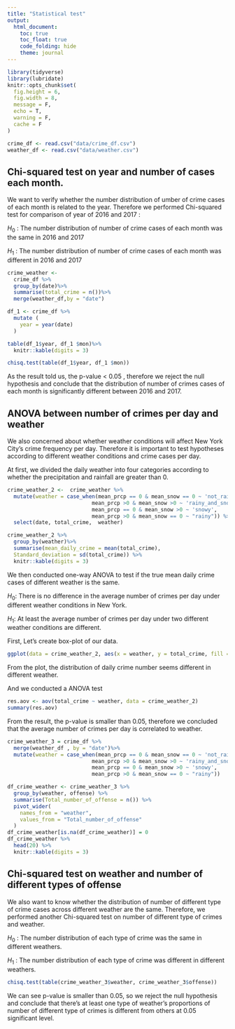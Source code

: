 ```yaml
---
title: "Statistical test"
output: 
  html_document:
    toc: true
    toc_float: true
    code_folding: hide
    theme: journal
---
```


```r
library(tidyverse)
library(lubridate)
knitr::opts_chunk$set(
  fig.height = 6,
  fig.width = 8,
  message = F,
  echo = T,
  warning = F,
  cache = F
)

crime_df <- read.csv("data/crime_df.csv")
weather_df <- read.csv("data/weather.csv")
```

## Chi-squared test on year and number of cases each month.

We want to verify whether the number distribution of umber of crime cases of each 
month is  related to the year. Therefore we performed Chi-squared test for 
comparison of year of 2016 and 2017 :

$H_0$ : The number distribution of  number of crime cases of each month was the same in 2016 and 2017

$H_1$ : The number distribution of  number of crime cases of each month was different in 2016 and 2017


```r
crime_weather <- 
  crime_df %>%
  group_by(date)%>%
  summarise(total_crime = n())%>%
  merge(weather_df,by = "date")

df_1 <- crime_df %>%
  mutate (
    year = year(date)
  )

table(df_1$year, df_1 $mon)%>%
  knitr::kable(digits = 3)
```

```r
chisq.test(table(df_1$year, df_1 $mon))
```
As the result told us, the p-value < 0.05 , therefore we reject the null 
hypothesis and conclude that the distribution of number of crimes cases
of each month is significantly different between 2016 and 2017.


## ANOVA between number of crimes per day and weather

We also concerned about whether weather conditions will affect New York City's 
crime frequency per day. Therefore it is important to test hypotheses according 
to different weather conditions and crime cases per day.

At first, we divided the daily weather into four categories according to whether 
the precipitation and rainfall are greater than 0.
```r
crime_weather_2 <-  crime_weather %>%
  mutate(weather = case_when(mean_prcp == 0 & mean_snow == 0 ~ 'not_rainy_or_snowy',
                           mean_prcp >0 & mean_snow >0 ~ 'rainy_and_snowy',
                           mean_prcp == 0 & mean_snow >0 ~ 'snowy',
                           mean_prcp >0 & mean_snow == 0 ~ "rainy")) %>%
  select(date, total_crime,  weather)

crime_weather_2 %>%
  group_by(weather)%>%
  summarise(mean_daily_crime = mean(total_crime),
  Standard_deviation = sd(total_crime)) %>%
  knitr::kable(digits = 3)


```


We then conducted one-way ANOVA to test if the true mean daily crime cases of 
different weather is the same.

$H_0$: There is no difference in the average number of crimes per day under 
different weather conditions in New York.

$H_1$: At least the average number of crimes per day under two different weather 
conditions are different.

First, Let's create box-plot of our data.

```r
ggplot(data = crime_weather_2, aes(x = weather, y = total_crime, fill = weather)) + geom_boxplot()
```

From the plot, the distribution of daily crime number seems different in 
different weather.

And we conducted a ANOVA test
```r
res.aov <- aov(total_crime ~ weather, data = crime_weather_2)
summary(res.aov) 
```

From the result, the p-value is smaller than 0.05,  therefore we concluded that 
the average number of crimes per day is correlated to weather. 

```r
crime_weather_3 = crime_df %>%
  merge(weather_df , by = "date")%>%
  mutate(weather = case_when(mean_prcp == 0 & mean_snow == 0 ~ 'not_rainy_or_snowy',
                           mean_prcp >0 & mean_snow >0 ~ 'rainy_and_snowy',
                           mean_prcp == 0 & mean_snow >0 ~ 'snowy',
                           mean_prcp >0 & mean_snow == 0 ~ "rainy")) 

df_crime_weather <- crime_weather_3 %>%
  group_by(weather, offense) %>%
  summarise(Total_number_of_offense = n()) %>%
  pivot_wider(
    names_from = "weather",
    values_from = "Total_number_of_offense"
  ) 
df_crime_weather[is.na(df_crime_weather)] = 0
df_crime_weather %>%
  head(20) %>%
  knitr::kable(digits = 3)
```

## Chi-squared test on weather and number of different types of offense

We also want to know whether the distribution of number of different type of 
crime cases across different weather are the same. Therefore, we performed 
another Chi-squared test on number of different type of crimes and weather.


$H_0$ : The number distribution of each type of crime was the same in different weathers.

$H_1$ : The number distribution of each type of crime was different in different weathers.

```r
chisq.test(table(crime_weather_3$weather, crime_weather_3$offense))
```
We can see p-value is smaller than 0.05, so we reject the null hypothesis and 
conclude that there's at least one type of weather's proportions of number of 
different type of crimes is different from others at 0.05 significant level.  
